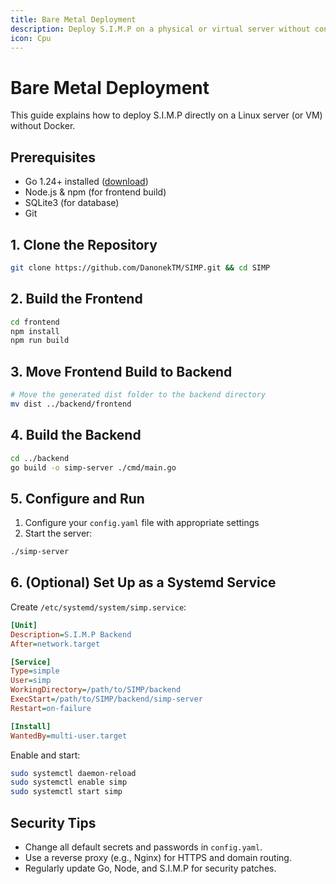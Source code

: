 ```yaml
---
title: Bare Metal Deployment
description: Deploy S.I.M.P on a physical or virtual server without containers.
icon: Cpu
---
```


# Bare Metal Deployment

This guide explains how to deploy S.I.M.P directly on a Linux server (or VM) without Docker.

## Prerequisites

- Go 1.24+ installed ([download](https://go.dev/dl/))
- Node.js & npm (for frontend build)
- SQLite3 (for database)
- Git

## 1. Clone the Repository

```bash
git clone https://github.com/DanonekTM/SIMP.git && cd SIMP
```

## 2. Build the Frontend

```bash
cd frontend
npm install
npm run build
```

## 3. Move Frontend Build to Backend

```bash
# Move the generated dist folder to the backend directory
mv dist ../backend/frontend
```

## 4. Build the Backend

```bash
cd ../backend
go build -o simp-server ./cmd/main.go
```

## 5. Configure and Run

1. Configure your `config.yaml` file with appropriate settings
2. Start the server:

```bash
./simp-server
```

## 6. (Optional) Set Up as a Systemd Service

Create `/etc/systemd/system/simp.service`:

```ini
[Unit]
Description=S.I.M.P Backend
After=network.target

[Service]
Type=simple
User=simp
WorkingDirectory=/path/to/SIMP/backend
ExecStart=/path/to/SIMP/backend/simp-server
Restart=on-failure

[Install]
WantedBy=multi-user.target
```

Enable and start:

```bash
sudo systemctl daemon-reload
sudo systemctl enable simp
sudo systemctl start simp
```

## Security Tips

- Change all default secrets and passwords in `config.yaml`.
- Use a reverse proxy (e.g., Nginx) for HTTPS and domain routing.
- Regularly update Go, Node, and S.I.M.P for security patches.
